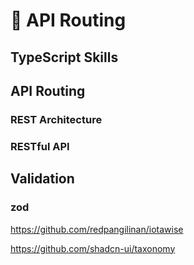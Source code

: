 # 🚧 API Routing

## TypeScript Skills

## API Routing

### REST Architecture

### RESTful API

## Validation

### zod

https://github.com/redpangilinan/iotawise

https://github.com/shadcn-ui/taxonomy
